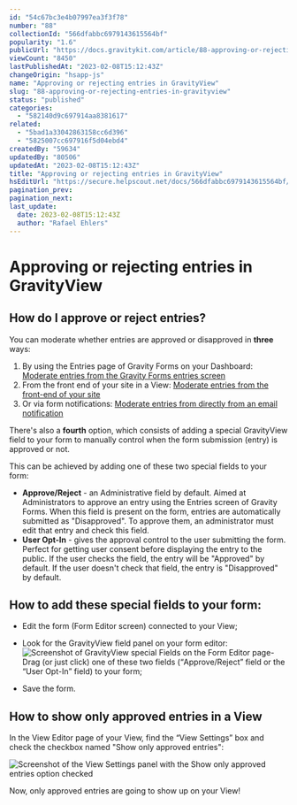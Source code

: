 ```yaml
---
id: "54c67bc3e4b07997ea3f3f78"
number: "88"
collectionId: "566dfabbc6979143615564bf"
popularity: "1.6"
publicUrl: "https://docs.gravitykit.com/article/88-approving-or-rejecting-entries-in-gravityview"
viewCount: "8450"
lastPublishedAt: "2023-02-08T15:12:43Z"
changeOrigin: "hsapp-js"
name: "Approving or rejecting entries in GravityView"
slug: "88-approving-or-rejecting-entries-in-gravityview"
status: "published"
categories: 
  - "582140d9c697914aa8381617"
related: 
  - "5bad1a33042863158cc6d396"
  - "5825007cc697916f5d04ebd4"
createdBy: "59634"
updatedBy: "80506"
updatedAt: "2023-02-08T15:12:43Z"
title: "Approving or rejecting entries in GravityView"
hsEditUrl: "https://secure.helpscout.net/docs/566dfabbc6979143615564bf/article/54c67bc3e4b07997ea3f3f78"
pagination_prev: 
pagination_next: 
last_update:
  date: 2023-02-08T15:12:43Z
  author: "Rafael Ehlers"
---
```


# Approving or rejecting entries in GravityView

## How do I approve or reject entries?

You can moderate whether entries are approved or disapproved in **three** ways:

1. By using the Entries page of Gravity Forms on your Dashboard: [Moderate entries from the Gravity Forms entries screen](https://docs.gravitykit.com/article/490-entry-approval-gravity-forms)
2. From the front end of your site in a View: [Moderate entries from the front-end of your site](https://docs.gravitykit.com/article/390-entry-approval)
3. Or via form notifications: [Moderate entries from directly from an email notification](https://docs.gravitykit.com/article/904-entry-moderation-merge-tags)

There's also a **fourth** option, which consists of adding a special GravityView field to your form to manually control when the form submission (entry) is approved or not.

This can be achieved by adding one of these two special fields to your form:

- **Approve/Reject** - an Administrative field by default. Aimed at Administrators to approve an entry using the Entries screen of Gravity Forms. When this field is present on the form, entries are automatically submitted as "Disapproved". To approve them, an administrator must edit that entry and check this field.
- **User Opt-In** - gives the approval control to the user submitting the form. Perfect for getting user consent before displaying the entry to the public. If the user checks the field, the entry will be "Approved" by default. If the user doesn't check that field, the entry is "Disapproved" by default.

## How to add these special fields to your form:

- Edit the form (Form Editor screen) connected to your View;
- Look for the GravityView field panel on your form editor:
![Screenshot of GravityView special Fields on the Form Editor page](https://s3.amazonaws.com/helpscout.net/docs/assets/54c58489e4b051242988532c/images/61784c012b380503dfdfe548/file-w3WfftjAMB.png)- Drag (or just click) one of these two fields (<q>Approve/Reject</q> field or the <q>User Opt-In</q> field) to your form;

- Save the form.

## How to show only approved entries in a View

In the View Editor page of your View, find the <q>View Settings</q> box and check the checkbox named "Show only approved entries":

![Screenshot of the View Settings panel with the Show only approved entries option checked](https://s3.amazonaws.com/helpscout.net/docs/assets/54c58489e4b051242988532c/images/61784c6c0332cb5b9e9b7b3c/file-9jZZmMeEOb.png)

Now, only approved entries are going to show up on your View!